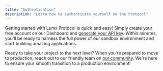 ```yaml
---
title: "Authentication"
description: "Learn how to authenticate yourself on the Protocol"
---
```


Getting started with Lumx Protocol is quick and easy! Simply create your free account on our Dashboard and [generate your API key](https://dashboard.lumx.io/sandbox/settings/api-keys/). Within minutes, you'll be ready to harness the full power of our sandbox environment and start building amazing applications.

Ready to take your project to the next level? When you're prepared to move to production, reach out to our friendly team on [our community](https://join.slack.com/t/lumxprotocol/shared_invite/zt-2r5c6zxk3-5QGGZ3mUtLel5te1dI). We're here to ensure your smooth transition to a production environment!
